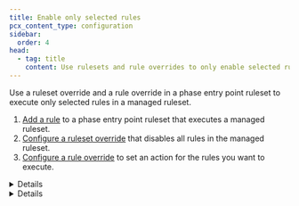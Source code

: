 ```yaml
---
title: Enable only selected rules
pcx_content_type: configuration
sidebar:
  order: 4
head:
  - tag: title
    content: Use rulesets and rule overrides to only enable selected rules
---
```



Use a ruleset override and a rule override in a phase entry point ruleset to execute only selected rules in a managed ruleset.

1. [Add a rule](/ruleset-engine/basic-operations/deploy-rulesets/) to a phase entry point ruleset that executes a managed ruleset.
2. [Configure a ruleset override](/ruleset-engine/managed-rulesets/override-managed-ruleset/) that disables all rules in the managed ruleset.
3. [Configure a rule override](/ruleset-engine/managed-rulesets/override-managed-ruleset/) to set an action for the rules you want to execute.

<Details header="Example: Configure ruleset and rule overrides at the zone level">

The following `PUT` request uses the [Update ruleset](/ruleset-engine/rulesets-api/update/) operation at the zone level to execute only two rules from a managed ruleset in the `http_request_firewall_managed` phase.

In this example:

- `"id": "<MANAGED_RULESET_ID>"` adds a rule to the phase entry point ruleset to execute a managed ruleset for requests in the specified zone (`{zone_id}`).
- `"enabled": false` defines an override at the ruleset level to disable all rules in the managed ruleset.
- `"rules": [{"id": "<RULE_ID_1>", "action": "block", "enabled": true}, {"id": "<RULE_ID_2>", "action": "log", "enabled": true}]` defines a list of overrides at the rule level to enable two individual rules.

```bash
curl --request PUT \
https://api.cloudflare.com/client/v4/zones/{zone_id}/rulesets/phases/http_request_firewall_managed/entrypoint \
--header "Authorization: Bearer <API_TOKEN>" \
--header "Content-Type: application/json" \
--data '{
  "rules": [
    {
      "action": "execute",
      "expression": "true",
      "action_parameters": {
        "id": "<MANAGED_RULESET_ID>",
        "overrides": {
          "enabled": false,
          "rules": [
            {
              "id": "<RULE_ID_1>",
              "action": "block",
              "enabled": true
            },
            {
              "id": "<RULE_ID_2>",
              "action": "log",
              "enabled": true
            }
          ]
        }
      }
    }
  ]
}'
```

</Details>

<Details header="Example: Configure ruleset and rule overrides at the account level">

The following `PUT` request uses the [Update ruleset](/ruleset-engine/rulesets-api/update/) operation at the account level to execute only two rules from a managed ruleset in the `http_request_firewall_managed` phase.

In this example:

- `"id": "<MANAGED_RULESET_ID>"` adds a rule to the phase entry point ruleset to execute a managed ruleset for requests addressed to `example.com`.
- `"enabled": false` defines an override at the ruleset level to disable all rules in the managed ruleset.
- `"rules": [{"id": "<RULE_ID_1>", "action": "block", "enabled": true}, {"id": "<RULE_ID_2>", "action": "log", "enabled": true}]` defines a list of overrides at the rule level to enable two individual rules.

```bash
curl --request PUT \
https://api.cloudflare.com/client/v4/accounts/{account_id}/rulesets/phases/http_request_firewall_managed/entrypoint \
--header "Authorization: Bearer <API_TOKEN>" \
--header "Content-Type: application/json" \
--data '{
  "rules": [
    {
      "action": "execute",
      "expression": "cf.zone.name eq \"example.com\" and cf.zone.plan eq \"ENT\"",
      "action_parameters": {
        "id": "<MANAGED_RULESET_ID>",
        "overrides": {
          "enabled": false,
          "rules": [
            {
              "id": "<RULE_ID_1>",
              "action": "block",
              "enabled": true
            },
            {
              "id": "<RULE_ID_2>",
              "action": "log",
              "enabled": true
            }
          ]
        }
      }
    }
  ]
}'
```

</Details>
